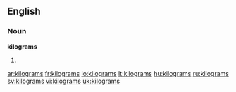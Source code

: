 ==English==

===Noun===
'''kilograms'''

# {{plural of|[[kilogram]]}}

[[ar:kilograms]]
[[fr:kilograms]]
[[lo:kilograms]]
[[lt:kilograms]]
[[hu:kilograms]]
[[ru:kilograms]]
[[sv:kilograms]]
[[vi:kilograms]]
[[uk:kilograms]]